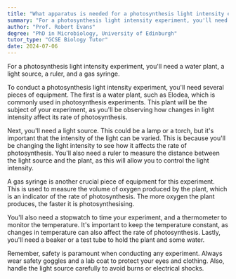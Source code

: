 ```yaml
---
title: "What apparatus is needed for a photosynthesis light intensity experiment?"
summary: "For a photosynthesis light intensity experiment, you'll need a water plant, a light source, a ruler, and a gas syringe."
author: "Prof. Robert Evans"
degree: "PhD in Microbiology, University of Edinburgh"
tutor_type: "GCSE Biology Tutor"
date: 2024-07-06
---
```


For a photosynthesis light intensity experiment, you'll need a water plant, a light source, a ruler, and a gas syringe.

To conduct a photosynthesis light intensity experiment, you'll need several pieces of equipment. The first is a water plant, such as Elodea, which is commonly used in photosynthesis experiments. This plant will be the subject of your experiment, as you'll be observing how changes in light intensity affect its rate of photosynthesis.

Next, you'll need a light source. This could be a lamp or a torch, but it's important that the intensity of the light can be varied. This is because you'll be changing the light intensity to see how it affects the rate of photosynthesis. You'll also need a ruler to measure the distance between the light source and the plant, as this will allow you to control the light intensity.

A gas syringe is another crucial piece of equipment for this experiment. This is used to measure the volume of oxygen produced by the plant, which is an indicator of the rate of photosynthesis. The more oxygen the plant produces, the faster it is photosynthesising.

You'll also need a stopwatch to time your experiment, and a thermometer to monitor the temperature. It's important to keep the temperature constant, as changes in temperature can also affect the rate of photosynthesis. Lastly, you'll need a beaker or a test tube to hold the plant and some water.

Remember, safety is paramount when conducting any experiment. Always wear safety goggles and a lab coat to protect your eyes and clothing. Also, handle the light source carefully to avoid burns or electrical shocks.
    
